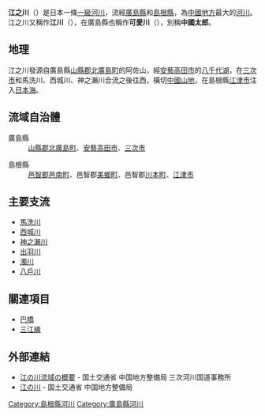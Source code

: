 {{Infobox 日本河川
|名稱=江之川
|平假名=ごうのかわ
|拼音=Gōnokawa
|長度=194
|標高=1,218
|流量=75.1
|流域面積=3,870
|水源=[[阿佐山|阿佐山]]（廣島縣）
|注入=日本海（島根縣）
|流經=[[廣島縣|廣島縣]]・[[島根縣|島根縣]]
|圖像=[[File:180503_Go-no-kawa_Gotsu_Shimane_pref_Japan02s3.jpg|300px]]<br>江津繞行道路（島根縣江津市）
}}
'''江之川'''（{{jpn|j=江の川|hg=ごうのかわ|rm=Gōnokawa|f=y}}）是日本一條[[一級河川|一級河川]]，流經[[廣島縣|廣島縣]]和[[島根縣|島根縣]]，為[[中國地方|中國地方]]最大的[[河川|河川]]。江之川又稱作'''江川'''（{{lang|ja|ごうがわ}}），在廣島縣也稱作'''可愛川'''（{{lang|ja|えのかわ}}），別稱'''中國太郎'''。

== 地理 ==
江之川發源自廣島縣[[山縣郡|山縣郡]][[北廣島町|北廣島町]]的阿佐山，經[[安藝高田市|安藝高田市]]的[[土師水庫|八千代湖]]，在[[三次市|三次市]]和馬洗川、西城川、神之瀨川合流之後往西，橫切[[中國山地|中國山地]]，在島根縣[[江津市|江津市]]注入[[日本海|日本海]]。

== 流域自治體 ==
; 廣島縣
: [[山縣郡|山縣郡]][[北廣島町|北廣島町]]、[[安藝高田市|安藝高田市]]、[[三次市|三次市]]

; 島根縣
: [[邑智郡|邑智郡]][[邑南町|邑南町]]、邑智郡[[美鄉町_(島根縣)|美鄉町]]、邑智郡[[川本町|川本町]]、[[江津市|江津市]]

== 主要支流 ==
* [[馬洗川|馬洗川]]
* [[西城川|西城川]]
* [[神之瀨川|神之瀨川]]
* [[出羽川|出羽川]]
* [[濁川_(島根縣)|濁川]]
* [[八戶川|八戶川]]

== 關連項目 ==
* [[巴橋_(三次市)|巴橋]]
* [[三江線|三江線]]

== 外部連結 ==
* [https://web.archive.org/web/20150605040447/http://www.cgr.mlit.go.jp/miyoshi/river/r01.html 江の川流域の概要] - 国土交通省 中国地方整備局 三次河川国道事務所
* [https://web.archive.org/web/20150426032540/http://www.cgr.mlit.go.jp/cginfo/syokai/busyo/kasen/suikei/gouno.htm 江の川] - 国土交通省 中国地方整備局

{{日本一級水系的河川}}

[[Category:島根縣河川|Category:島根縣河川]]
[[Category:廣島縣河川|Category:廣島縣河川]]